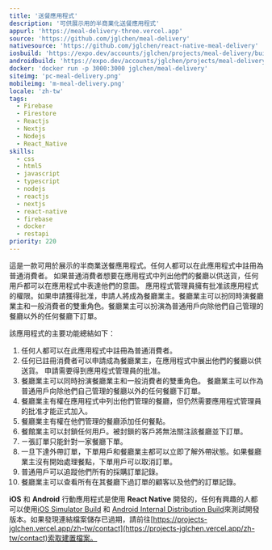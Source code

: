 ```yaml
---
title: '送餐應用程式'
description: '可供展示用的半商業化送餐應用程式'
appurl: 'https://meal-delivery-three.vercel.app'
source: 'https://github.com/jglchen/meal-delivery'
nativesource: 'https://github.com/jglchen/react-native-meal-delivery'
iosbuild: 'https://expo.dev/accounts/jglchen/projects/meal-delivery/builds/0d34147e-b06d-4298-aa6d-757691184c99'
androidbuild: 'https://expo.dev/accounts/jglchen/projects/meal-delivery/builds/a58cdda5-857a-4f1e-9721-5f8397303a47'
docker: 'docker run -p 3000:3000 jglchen/meal-delivery'
siteimg: 'pc-meal-delivery.png'
mobileimg: 'm-meal-delivery.png'
locale: 'zh-tw'
tags:
  - Firebase
  - Firestore
  - Reactjs
  - Nextjs
  - Nodejs
  - React_Native
skills:
  - css
  - html5
  - javascript
  - typescript
  - nodejs
  - reactjs
  - nextjs
  - react-native
  - firebase
  - docker
  - restapi
priority: 220
---
```


這是一款可用於展示的半商業送餐應用程式。任何人都可以在此應用程式中註冊為普通消費者。 如果普通消費者想要在應用程式中列出他們的餐廳以供送貨，任何用戶都可以在應用程式中表達他們的意圖。 應用程式管理員擁有批准該應用程式的權限。如果申請獲得批准，申請人將成為餐廳業主。餐廳業主可以扮同時演餐廳業主和一般消費者的雙重角色。餐廳業主可以扮演為普通用戶向除他們自己管理的餐廳以外的任何餐廳下訂單。

該應用程式的主要功能總結如下：

1. 任何人都可以在此應用程式中註冊為普通消費者。
2. 任何已註冊消費者可以申請成為餐廳業主，在應用程式中展出他們的餐廳以供送貨。 申請需要得到應用程式管理員的批准。
3. 餐廳業主可以同時扮演餐廳業主和一般消費者的雙重角色。 餐廳業主可以作為普通用戶向除他們自己管理的餐廳以外的任何餐廳下訂單。
4. 餐廳業主有權在應用程式中列出他們管理的餐廳，但仍然需要應用程式管理員的批准才能正式加入。 
5. 餐廳業主有權在他們管理的餐廳添加任何餐點。
6. 餐館業主可以封鎖任何用戶。被封鎖的客戶將無法關注該餐廳並下訂單。
7. ㄧ張訂單只能針對一家餐廳下單。
8. 一旦下達外帶訂單，下單用戶和餐廳業主都可以立即了解外帶狀態。如果餐廳業主沒有開始處理餐點，下單用戶可以取消訂單。
9. 普通用戶可以追蹤他們所有的採購訂單記錄。
10. 餐廳業主可以查看所有在其餐廳下過訂單的顧客以及他們的訂單記錄。

**iOS** 和 **Android** 行動應用程式是使用 **React Native** 開發的，任何有興趣的人都可以使用[iOS Simulator Build](https://expo.dev/accounts/jglchen/projects/meal-delivery/builds/0d34147e-b06d-4298-aa6d-757691184c99) 和 [Android Internal Distribution Build](https://expo.dev/accounts/jglchen/projects/meal-delivery/builds/a58cdda5-857a-4f1e-9721-5f8397303a47)來測試開發版本。如果發現連結檔案儲存已過期，請前往[https://projects-jglchen.vercel.app/zh-tw/contact](https://projects-jglchen.vercel.app/zh-tw/contact)索取建置檔案。